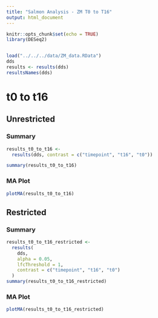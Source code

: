 ```yaml
---
title: "Salmon Analysis - ZM T0 to T16"
output: html_document
---
```


```r
knitr::opts_chunk$set(echo = TRUE)
library(DESeq2)


load("../../../data/ZM_data.RData")
dds
results <- results(dds)
resultsNames(dds)

```


# t0 to t16
## Unrestricted

### Summary
```r
results_t0_to_t16 <-
  results(dds, contrast = c("timepoint", "t16", "t0"))

summary(results_t0_to_t16)

```


### MA Plot
```r
plotMA(results_t0_to_t16)
```


## Restricted
### Summary

```r
results_t0_to_t16_restricted <-
  results(
    dds,
    alpha = 0.05,
    lfcThreshold = 1,
    contrast = c("timepoint", "t16", "t0")
  )
summary(results_t0_to_t16_restricted)

```


### MA Plot
```r
plotMA(results_t0_to_t16_restricted)
```



